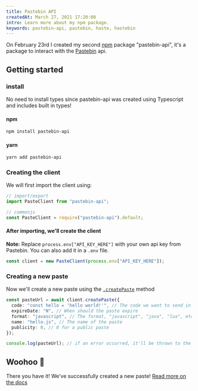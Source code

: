 ```yaml
---
title: Pastebin API
createdAt: March 27, 2021 17:20:00
intro: Learn more about my npm package.
keywords: pastebin-api, pastebin, haste, hastebin
---
```


On February 23rd I created my second [npm](https://npmjs.com) package "pastebin-api", it's a package to interact with the [Pastebin](https://pastebin.com) api.

## Getting started

### install

<Alert type="info">
  No need to install types since pastebin-api was created using Typescript and includes built in
  types!
</Alert>

#### npm

```bash
npm install pastebin-api
```

#### yarn

```bash
yarn add pastebin-api
```

### Creating the client

We will first import the client using:

```typescript
// import/export
import PasteClient from "pastebin-api";

// commonjs
const PasteClient = require("pastebin-api").default;
```

#### After importing, we'll create the client

**Note:** Replace `process.env["API_KEY_HERE"]` with your own api key from Pastebin. You can also add it in a `.env` file.

```typescript
const client = new PasteClient(process.env["API_KEY_HERE"]);
```

### Creating a new paste

Now we'll create a new paste using the [`.createPaste`](https://github.com/Dev-CasperTheGhost/pastebin-api/blob/main/docs/README.md#create-a-paste) method

```typescript
const pasteUrl = await client.createPaste({
  code: "const hello = 'hello world!'", // The code we want to send in the Paste
  expireDate: "N", // When should the paste expire
  format: "javascript", // The format, "javascript", "java", "lua", etc
  name: "hello.js", // The name of the paste
  publicity: 0, // 0 for a public paste
});

console.log(pasteUrl); // if an error occurred, it'll be thrown to the console.
```

## Woohoo 🎉

There you have it! We've successfully created a new paste! [Read more on the docs](https://github.com/Dev-CasperTheGhost/pastebin-api/blob/main/docs/README.md)
